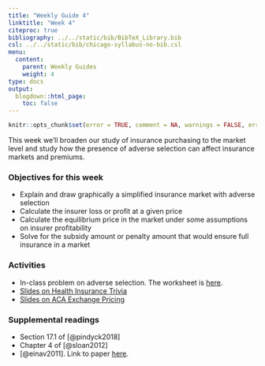 ```yaml
---
title: "Weekly Guide 4"
linktitle: "Week 4"
citeproc: true
bibliography: ../../static/bib/BibTeX_Library.bib
csl: ../../static/bib/chicago-syllabus-no-bib.csl
menu:
  content:
    parent: Weekly Guides
    weight: 4
type: docs
output:
  blogdown::html_page:
    toc: false
---
```


```r
knitr::opts_chunk$set(error = TRUE, comment = NA, warnings = FALSE, errors = FALSE, messages = FALSE, tidy = FALSE, echo = FALSE)
```

This week we'll broaden our study of insurance purchasing to the market level and study how the presence of adverse selection can affect insurance markets and premiums.

### Objectives for this week
- Explain and draw graphically a simplified insurance market with adverse selection
- Calculate the insurer loss or profit at a given price
- Calculate the equilibrium price in the market under some assumptions on insurer profitability
- Solve for the subsidy amount or penalty amount that would ensure full insurance in a market
 

### Activities
- In-class problem on adverse selection. The worksheet is [here](/resource/wksheet3.html).
- [Slides on Health Insurance Trivia](https://docs.google.com/presentation/d/1tXKmoT0fjLrIPCgMYWg_SQZOWiQKuBmANvTnwBtjO5M/edit?usp=sharing)
- [Slides on ACA Exchange Pricing](https://docs.google.com/presentation/d/10oma6GyyympKxUx3pEQRUtCMLfJyHbrN6cDjQTw_woc/edit?usp=sharing)

### Supplemental readings
- Section 17.1 of [@pindyck2018]
- Chapter 4 of [@sloan2012]
- [@einav2011]. Link to paper [here](https://www.aeaweb.org/articles?id=10.1257/jep.25.1.115).
